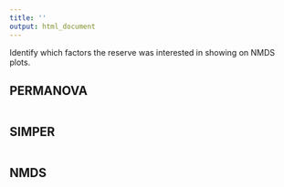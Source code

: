 ```yaml
---
title: ''
output: html_document
---
```


Identify which factors the reserve was interested in showing on NMDS plots.  



## PERMANOVA  

```r

```


## SIMPER  

```r

```


## NMDS  

```r

```

